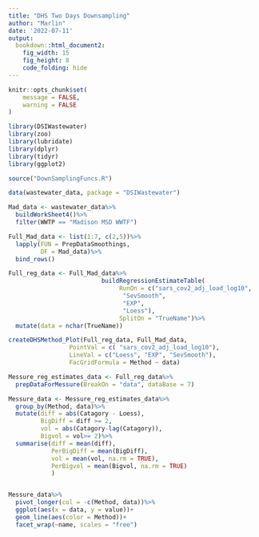 ```yaml
---
title: "DHS Two Days Downsampling"
author: "Marlin"
date: '2022-07-11'
output: 
  bookdown::html_document2: 
    fig_width: 15
    fig_height: 8
    code_folding: hide
---
```



```r
knitr::opts_chunk$set(
	message = FALSE,
	warning = FALSE
)
```

```r
library(DSIWastewater)
library(zoo)
library(lubridate)
library(dplyr)
library(tidyr)
library(ggplot2)
```

```r
source("DownSamplingFuncs.R")
```

```r
data(wastewater_data, package = "DSIWastewater")

Mad_data <- wastewater_data%>%
  buildWorkSheet4()%>%
  filter(WWTP == "Madison MSD WWTF")

```

```r
Full_Mad_data <- list(1:7, c(2,5))%>%
  lapply(FUN = PrepDataSmoothings,
         DF = Mad_data)%>%
  bind_rows()

Full_reg_data <- Full_Mad_data%>%
                          buildRegressionEstimateTable(
                               RunOn = c("sars_cov2_adj_load_log10",
                                "SevSmooth",
                                "EXP",
                                "Loess"),
                               SplitOn = "TrueName")%>%
  mutate(data = nchar(TrueName))

```


```r

createDHSMethod_Plot(Full_reg_data, Full_Mad_data, 
                 PointVal = c( "sars_cov2_adj_load_log10"),
                 LineVal = c("Loess", "EXP", "SevSmooth"),
                 FacGridFormula = Method ~ data)
```


```r


Messure_reg_estimates_data <- Full_reg_data%>%
  prepDataForMessure(BreakOn = "data", dataBase = 7)

Messure_data <- Messure_reg_estimates_data%>%
  group_by(Method, data)%>%
  mutate(diff = abs(Catagory - Loess),
         BigDiff = diff >= 2,
         vol = abs(Catagory-lag(Catagory)),
         Bigvol = vol>= 2)%>%
  summarise(diff = mean(diff),
            PerBigDiff = mean(BigDiff),
            vol = mean(vol, na.rm = TRUE),
            PerBigvol = mean(Bigvol, na.rm = TRUE)
            )


Messure_data%>%
  pivot_longer(col = -c(Method, data))%>%
  ggplot(aes(x = data, y = value))+
  geom_line(aes(color = Method))+
  facet_wrap(~name, scales = "free")
```
